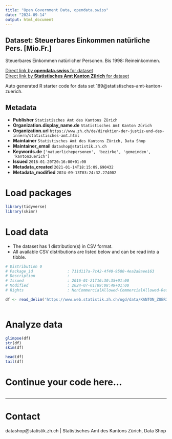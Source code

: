 ```yaml
---
title: "Open Government Data, opendata.swiss"
date: "2024-09-14"
output: html_document
---
```


## Dataset: Steuerbares Einkommen natürliche Pers. [Mio.Fr.]

Steuerbares Einkommen natürlicher Personen. Bis 1998: Reineinkommen.

[Direct link by **opendata.swiss** for dataset](https://opendata.swiss/de/dataset/steuerbares-einkommen-naturliche-pers-mio-fr)<br>
[Direct link by **Statistisches Amt Kanton Zürich** for dataset](https://www.zh.ch/de/politik-staat/gemeinden/gemeindeportraet.html)

Auto generated R starter code for data set 189@statistisches-amt-kanton-zuerich.

## Metadata

- **Publisher** `Statistisches Amt des Kantons Zürich`
- **Organization.display_name.de** `Statistisches Amt Kanton Zürich`
- **Organization.url** `https://www.zh.ch/de/direktion-der-justiz-und-des-innern/statistisches-amt.html`
- **Maintainer** `Statistisches Amt des Kantons Zürich, Data Shop`
- **Maintainer_email** `datashop@statistik.zh.ch`
- **Keywords.de** `['natuerlichepersonen', 'bezirke', 'gemeinden', 'kantonzuerich']`
- **Issued** `2016-01-20T20:16:00+01:00`
- **Metadata_created** `2021-01-14T18:15:09.690432`
- **Metadata_modified** `2024-09-13T03:24:32.274002`


# Load packages

```r

library(tidyverse)
library(skimr)

```

# Load data

-   The dataset has 1 distribution(s) in CSV format.
-   All available CSV distributions are listed below and can be read into a tibble.

```r

# Distribution 0
# Package_id               : 711d117a-7c42-4f40-9580-4ea2a8aee163
# Description              : 
# Issued                   : 2016-01-21T16:30:35+01:00
# Modified                 : 2024-07-01T09:08:49+01:00
# Rights                   : NonCommercialAllowed-CommercialAllowed-ReferenceRequired

df <- read_delim('https://www.web.statistik.zh.ch/ogd/data/KANTON_ZUERICH_283.csv')



```

# Analyze data

```r

glimpse(df)
str(df)
skim(df)

head(df)
tail(df)

```

# Continue your code here...

```r

```

------------------------------------------------------------------------

# Contact

datashop@statistik.zh.ch | Statistisches Amt des Kantons Zürich, Data Shop
